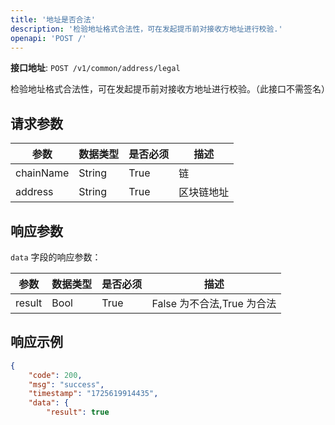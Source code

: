 ```yaml
---
title: '地址是否合法'
description: '检验地址格式合法性，可在发起提币前对接收方地址进行校验.'
openapi: 'POST /'
---
```



**接口地址**: `POST /v1/common/address/legal`

检验地址格式合法性，可在发起提币前对接收方地址进行校验。（此接口不需签名）

## 请求参数

| 参数       | 数据类型 | 是否必须 | 描述         |
|------------|----------|----------|--------------|
| chainName  | String   | True     | 链           |
| address    | String   | True     | 区块链地址   |

## 响应参数

`data` 字段的响应参数：

| 参数   | 数据类型 | 是否必须 | 描述                      |
|--------|----------|----------|---------------------------|
| result | Bool     | True     | False 为不合法,True 为合法 |

## 响应示例

```json
{
    "code": 200,
    "msg": "success",
    "timestamp": "1725619914435",
    "data": {
        "result": true
  
